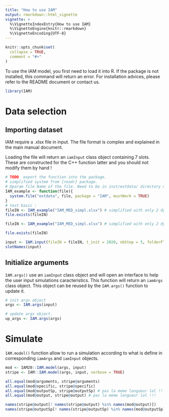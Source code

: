 ```yaml
---
title: "How to use IAM"
output: rmarkdown::html_vignette
vignette: >
  %\VignetteIndexEntry{How to use IAM}
  %\VignetteEngine{knitr::rmarkdown}
  %\VignetteEncoding{UTF-8}
---
```


```r
knitr::opts_chunk$set(
  collapse = TRUE,
  comment = "#>"
)
```


To use the IAM model, you first need to load it into R. If the package is not installed, this command will return an error. For installation advices, please refer to the README document or contact us.
```r
library(IAM)
```


# Data selection

## Importing dataset

IAM require a .xlsx file in input. The file format is complex and explained in the main manual document. <!-- Could be usefull to show some example about the construction of this file in another vignette. -->

Loading the file will return an `iamInput` class object containing 7 slots. These are constructed for the C++ function latter and you should not modify them by hand !

<!-- there is a need for a summary function !!! -->

```r
# TODO  export the function into the package.
# simplified system from {readr} package.
# @param file Name of the file. Need to be in inst/extdata/ directory of the package
IAM_example <- function(file){
  system.file("extdata", file, package = "IAM", mustWork = TRUE)
}
# test basic :
fileIN <- IAM_example("IAM_MED_simpl.xlsx") # simplified with only 2 dyn and 2 static
file.exists(fileIN)
```


```r
fileIN <- IAM_example("IAM_MED_simpl.xlsx") # simplified with only 2 dyn and 2 static

file.exists(fileIN)

input <- IAM.input(fileIN = fileIN, t_init = 2020, nbStep = 5, folderFleet = NULL, desc = "Vignette example")
slotNames(input)
```

<!--
If the file has already been imported and exported as .txt files, it can be reimported with the same function.
-->

## Initialize arguments

`IAM.args()` use an `iamInput` class object and will open an interface to help the user input simulations caracteristics. 
This function will return an `iamArgs` class object. This object can be reused by the `IAM.args()` function to update it.

```r
# init args object
args <- IAM.args(input)

# update args object.
up_args <- IAM.args(args)
```


<!--
iamArgs object can be exported as .txt files and reloaded by this function

#
##importation des arguments
#impArg <- IAM.args("C:/Documents and Settings/mmerzere/Bureau/COST_R/IAMwd/expArgs/args.txt",
#                   "C:/Documents and Settings/mmerzere/Bureau/COST_R/IAMwd/expArgs/specific.txt",desc="My args")
#
-->

# Simulate

`IAM.model()` function allow to run a simulation according to what is define in corresponding <!-- # TODO : really corresponding ?--> `iamArgs` and `iamInput` objects.
```r
mod <- IAM20::IAM.model(args, input)
stripe <- IAM::IAM.model(args, input, verbose = TRUE)
```


```r
all.equal(mod@arguments, stripe@arguments)
all.equal(mod@specific, stripe@specific)
all.equal(mod@outputSp, stripe@outputSp) # pas la meme longueur lol !!!
all.equal(mod@output, stripe@output) # pas la meme longueur lol !!!

names(stripe@output[! names(stripe@output) %in% names(mod@output)])
names(stripe@outputSp[! names(stripe@outputSp) %in% names(mod@outputSp)])
```





